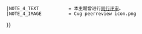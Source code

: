 {{WPBannerMeta
|category_trad=yes
|PROJECT             = 東南亞
 |BANNER_NAME        = Template:東南亞專題
 |substcheck=<includeonly>{{subst:</includeonly><includeonly>substcheck}}</includeonly>
 |small={{{small|}}}
 |category={{{category|¬}}}
 |listas={{{listas|}}}
|PROJECT_LINK     = 專題:東南亞
|IMAGE_LEFT          = Southeast Asia (orthographic_projection).svg
 |IMAGE_LEFT_SMALL   = 
 |IMAGE_LEFT_LARGE   = 
|MAIN_ARTICLE        = [[東南亞]]
|QUALITY_SCALE          = inline
 |class={{class mask|{{{class|}}}
|forceNA=yes
|disambig=yes
|portal=yes
|redirect=yes
|template=yes
|project=yes
|future=yes
|current=yes
|needed=yes
|merge=yes
}}
 |auto={{{auto|}}}
 |importance={{{importance|}}}
|tf 1={{{Laos|}}}
 |tf_1_category_trad  = yes
 |TF_1_LINK           = 專題:東南亞/老撾任務組
 |TF_1_NAME           = 老撾任務組
 |TF_1_IMAGE           = Flag of Laos.svg
  |TF_1_SIZE           = 30px
 |TF_1_QUALITY         = yes
 |TF_1_IMPORTANCE     = yes
  |tf 1 importance={{{Lao-importance|}}}
 |TF_1_ASSESSMENT_CAT = 老撾條目
 |TF_1_MAIN_CAT        = 
 |TF_1_PORTAL          = 
|tf 2={{{Cambodia|}}}
 |tf_2_category_trad  = yes
 |TF_2_LINK           = 專題:東南亞/柬埔寨任務組
 |TF_2_NAME           = 柬埔寨任務組
 |TF_2_IMAGE           = Flag of Cambodia.svg
  |TF_2_SIZE           = 30px
 |TF_2_QUALITY         = yes
 |TF_2_IMPORTANCE     = yes
  |tf 2 importance={{{Cambodian-importance|}}}
  |TF_2_ASSESSMENT_CAT = 柬埔寨條目
 |TF_2_MAIN_CAT        = 
 |TF_2_PORTAL          = 
|tf 3={{{Myanmar|}}}
 |tf_3_category_trad  = yes
 |TF_3_LINK           = 專題:東南亞/緬甸任務組
 |TF_3_NAME           = 緬甸任務組
 |TF_3_IMAGE           = Flag of Burma.svg
  |TF_3_SIZE           = 30px
 |TF_3_QUALITY         = yes
 |TF_3_IMPORTANCE     = yes
  |tf 3 importance={{{Burmese-importance|}}}
  |TF_3_ASSESSMENT_CAT = 緬甸條目
 |TF_3_MAIN_CAT        = 
 |TF_3_PORTAL          = 
|tf 4={{{Indonesia|}}}
 |tf_4_category_trad  = yes
 |TF_4_LINK           = 專題:東南亞/印度尼西亞任務組
 |TF_4_NAME           = 印度尼西亞任務組
 |TF_4_IMAGE           = Flag of Indonesia.svg
  |TF_4_SIZE           = 30px
 |TF_4_QUALITY         = yes
 |TF_4_IMPORTANCE     = yes
  |tf 4 importance={{{Indonesian-importance|}}}
  |TF_4_ASSESSMENT_CAT = 印度尼西亞條目
 |TF_4_MAIN_CAT        = 
 |TF_4_PORTAL          = 
|tf 5={{{Timor-Leste|}}}
 |tf_5_category_trad  = yes
 |TF_5_LINK           = 專題:東南亞/東帝汶任務組
 |TF_5_NAME           = 東帝汶任務組
 |TF_5_IMAGE           = Flag of East Timor.svg
  |TF_5_SIZE           = 30px
 |TF_5_QUALITY         = yes
 |TF_5_IMPORTANCE     = yes
  |tf 5 importance={{{East Timorese-importance|}}}
  |TF_5_ASSESSMENT_CAT = 東帝汶條目
 |TF_5_MAIN_CAT        = 
 |TF_5_PORTAL          = 
|tf 6={{{Brunei|}}}
 |tf_6_category_trad  = yes
 |TF_6_LINK           = 專題:東南亞/汶萊任務組
 |TF_6_NAME           = 汶萊任務組
 |TF_6_IMAGE           = Flag of Brunei.svg
  |TF_6_SIZE           = 30px
 |TF_6_QUALITY         = yes
 |TF_6_IMPORTANCE     = yes
  |tf 6 importance={{{Bruneian-importance|}}}
  |TF_6_ASSESSMENT_CAT = 汶萊條目
 |TF_6_MAIN_CAT        = 
 |TF_6_PORTAL          = 
|tf 7={{{Philippines|}}}
 |tf_7_category_trad  = yes
 |TF_7_LINK           = 專題:東南亞/菲律賓任務組
 |TF_7_NAME           = 菲律賓任務組
 |TF_7_IMAGE           = Flag of the Philippines.svg
  |TF_7_SIZE           = 30px
 |TF_7_QUALITY         = yes
 |TF_7_IMPORTANCE     = yes
  |tf 7 importance={{{Filipino-importance|}}}
  |TF_7_ASSESSMENT_CAT = 菲律賓條目
 |TF_7_MAIN_CAT        = 
 |TF_7_PORTAL          = 
|ASSESSMENT_LINK     = 
|MAIN_TEXT           = 
|PORTAL              = 東南亞
|PORTAL_IMG          = SE-asia.png
|MAIN_CAT            = 
|attention={{{attention|}}}
 |ATTENTION_CAT      = 需要關注的東南亞条目
|infobox={{{needs-infobox|}}}
 |INFOBOX_CAT        = 需要信息框的東南亞条目
|COMMENTS            = yes
 |COMMENTS_CAT       = 
 |COMMENTS_FORCE     = yes
 |BOTTOM_TEXT=
|note 1                 = {{{ref|}}}
 |NOTE_1_TEXT           = 根據標記，本條目需要補充更多來源以供查證。
 |NOTE_1_IMAGE          = Question book-4.svg
 |NOTE_1_CAT            = 需要補充來源的東南亞条目
|note 2                 = {{{photo|}}}
 |NOTE_2_TEXT           = 根據標記，本條目需要添加圖片以提升條目品質。
 |NOTE_2_IMAGE          = Gnome-image-x-generic.svg
 |NOTE_2_CAT            = 需要添加圖片的東南亞条目
|note 3                 = {{{problem|}}}
 |NOTE_3_TEXT           = 根據標記，本條目需要處理編輯上的問題。
 |NOTE_3_IMAGE          = Broom icon.svg
 |NOTE_3_CAT            = 需要處理問題的東南亞条目
|note 4                 = {{#ifexist:Wikipedia:同行评审/{{BASEPAGENAME}}|yes|}}
 |NOTE_4_TEXT           = 本主题曾进行[[Wikipedia:同行评审/{{BASEPAGENAME}}|同行评审]]。
 |NOTE_4_IMAGE          = Cvg peerreview icon.png
}}<noinclude>
{{documentation}}
</noinclude>